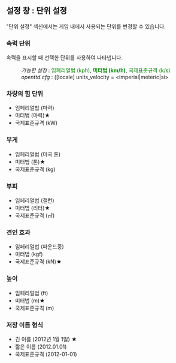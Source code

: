 {{ko/Archive/Manual/Settings/설정}}
== 설정 창 : 단위 설정 ==
"단위 설정" 섹션에서는 게임 내에서 사용되는 단위를 변경할 수 있습니다.

=== 속력 단위 ===
속력을 표시할 때 선택한 단위를 사용하여 나타냅니다.

:''가능한 설정'' : <span style="color:green">임페리얼법 (kph)</span>, <span style="color:green">'''미터법 (km/h)'''</span>, <span style="color:green">국제표준규격 (k/s)</span>
:''openttd.cfg'' : ([locale] units_velocity = <imperial|meteric|si>
=== 차량의 힘 단위 ===
* 임페리얼법 (마력)
* 미터법 (마력)★
* 국제표준규격 (kW)
=== 무게 ===
* 임페리얼법 (미국 톤)
* 미터법 (톤)★
* 국제표준규격 (kg)
=== 부피 ===
* 임페리얼법 (갤런)
* 미터법 (리터)★
* 국제표준규격 (㎥)
=== 견인 효과 ===
* 임페리얼법 (파운드중)
* 미터법 (kgf)
* 국제표준규격 (kN)★
=== 높이 ===
* 임페리얼법 (ft)
* 미터법 (m)★
* 국제표준규격 (m)
=== 저장 이름 형식 ===
* 긴 이름 (2012년 1월 1일) ★
* 짧은 이름 (2012.01.01)
* 국제표준규격 (2012-01-01)